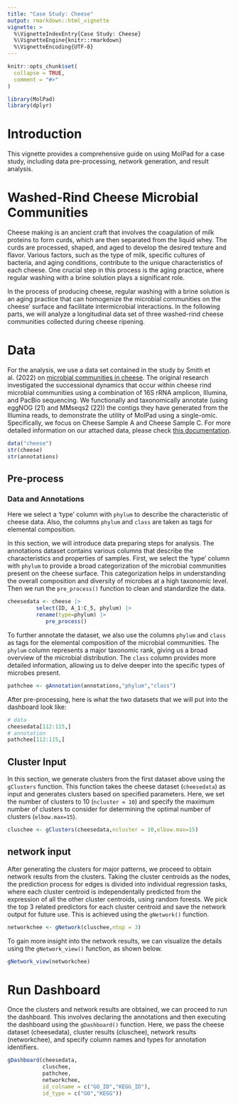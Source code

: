 ```yaml
---
title: "Case Study: Cheese"
output: rmarkdown::html_vignette
vignette: >
  %\VignetteIndexEntry{Case Study: Cheese}
  %\VignetteEngine{knitr::rmarkdown}
  %\VignetteEncoding{UTF-8}
---
```



```r
knitr::opts_chunk$set(
  collapse = TRUE,
  comment = "#>"
)
```

```r
library(MolPad)
library(dplyr)
```

# Introduction
This vignette provides a comprehensive guide on using MolPad for a case study, including data pre-processing, network generation, and result analysis.

# Washed-Rind Cheese Microbial Communities
Cheese making is an ancient craft that involves the coagulation of milk proteins to form curds, which are then separated from the liquid whey. The curds are processed, shaped, and aged to develop the desired texture and flavor. Various factors, such as the type of milk, specific cultures of bacteria, and aging conditions, contribute to the unique characteristics of each cheese. One crucial step in this process is the aging practice, where regular washing with a brine solution plays a significant role.

In the process of producing cheese, regular washing with a brine solution is an aging practice that can homogenize the microbial communities on the cheese' surface and facilitate intermicrobial interactions. In the following parts, we will analyze a longitudinal data set of three washed-rind cheese communities collected during cheese ripening.

# Data
For the analysis, we use a data set contained in the study by Smith et al. (2022) on [microbial communities in cheese](https://journals.asm.org/doi/10.1128/msystems.00701-22). The original research investigated the successional dynamics that occur within cheese rind microbial communities using a combination of 16S rRNA amplicon, Illumina, and PacBio sequencing. We functionally and taxonomically annotate (using eggNOG (21) and MMseqs2 (22)) the contigs they have generated from the Illumina reads, to demonstrate the utility of MolPad using a single-omic. Specifically, we focus on Cheese Sample A and Cheese Sample C. For more detailed information on our attached data, please check [this documentation](https://kaiyanm.github.io/MolPad/reference/cheese.html).

```r
data("cheese")
str(cheese)
str(annotations)
```

## Pre-process
### Data and Annotations
Here we select a 'type' column with `phylum` to describe the characteristic of cheese data. Also, the columns `phylum` and `class` are taken as tags for elemental composition.

In this section, we will introduce data preparing steps for analysis. The annotations dataset contains various columns that describe the characteristics and properties of samples. First, we select the 'type' column with `phylum` to provide a broad categorization of the microbial communities present on the cheese surface. This categorization helps in understanding the overall composition and diversity of microbes at a high taxonomic level. Then we run the `pre_process()` function to clean and standardize the data.

```r
cheesedata <- cheese |> 
   		 select(ID, A_1:C_5, phylum) |> 
   		 rename(type=phylum) |> 
      		pre_process()
```

To further annotate the dataset, we also use the columns `phylum` and `class` as tags for the elemental composition of the microbial communities. The `phylum` column represents a major taxonomic rank, giving us a broad overview of the microbial distribution. The `class` column provides more detailed information, allowing us to delve deeper into the specific types of microbes present.

```r
pathchee <- gAnnotation(annotations,"phylum","class")
```


After pre-processing, here is what the two datasets that we will put into the dashboard look like:
```r
# data
cheesedata[112:115,]
# annotation
pathchee[112:115,]
```


## Cluster Input

In this section, we generate clusters from the first dataset above using the `gClusters` function. This function takes the cheese dataset (`cheesedata`) as input and generates clusters based on specified parameters. Here, we set the number of clusters to 10 (`ncluster = 10`) and specify the maximum number of clusters to consider for determining the optimal number of clusters (`elbow.max=15`).

```r
cluschee <- gClusters(cheesedata,ncluster = 10,elbow.max=15)
```

## network input
After generating the clusters for major patterns, we proceed to obtain network results from the clusters. Taking the cluster centroids as the nodes, the prediction process for edges is divided into individual regression tasks, where each cluster centroid is independentally predicted from the expression of all the other cluster centroids, using random forests. We pick the top 3 related predictors for each cluster centroid and save the network output for future use. This is achieved using the `gNetwork()` function.

```r
networkchee <- gNetwork(cluschee,ntop = 3)
```

To gain more insight into the network results, we can visualize the details using the `gNetwork_view()` function, as shown below.

```r
gNetwork_view(networkchee)
```

# Run Dashboard
Once the clusters and network results are obtained, we can proceed to run the dashboard. This involves declaring the annotations and then executing the dashboard using the `gDashboard()` function. Here, we pass the cheese dataset (cheesedata), cluster results (cluschee), network results (networkchee), and specify column names and types for annotation identifiers.

```r
gDashboard(cheesedata,
           cluschee,
           pathchee,
           networkchee,
           id_colname = c("GO_ID","KEGG_ID"),
           id_type = c("GO","KEGG"))
```
